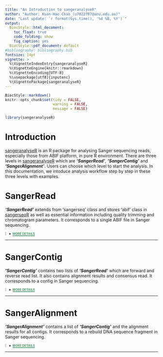 ```yaml
---
title: "An Introduction to sangeranalyseR"
author: "Author: Kuan-Hao Chao (u7022787@anu.edu.au)"
date: "Last update: `r format(Sys.time(), '%d %B, %Y')`"
output: 
  BiocStyle::html_document:
    toc_float: true
    code_folding: show
    fig_caption: yes
  BiocStyle::pdf_document: default
#bibliography: bibliography.bib
fontsize: 14pt
vignette: >
  %\VignetteIndexEntry{sangeranalyseR}
  %\VignetteEngine{knitr::rmarkdown}
  %\VignetteEncoding{UTF-8}
  %\usepackage[utf8]{inputenc}
  %\VignettePackage{sangeranalyseR}
---
```

```r
BiocStyle::markdown()
knitr::opts_chunk$set(tidy = FALSE,
                      warning = FALSE,
                      message = FALSE)
```

```r
library(sangeranalyseR)
```

# Introduction
[sangeranalyseR](https://github.com/roblanf/sangeranalyseR) is an R package for analysing Sanger sequencing reads, especially those from ABIF platform, in pure R environment. There are three levels in [sangeranalyseR](https://github.com/roblanf/sangeranalyseR) which are ***'SangerRead'***, ***'SangerContig'*** and ***'SangerAlignment'***. Users can choose which level to start the analysis. In this documentation, we intoduce analysis workflow step by step in these three levels with examples.

# **SangerRead**
***'SangerRead'*** extends from 'sangerseq' class and stores 'abif' class in [sangerseqR](https://bioconductor.org/packages/release/bioc/html/sangerseqR.html) as well as essential information including quality trimming and chromatogram parameters. It corresponds to a single ABIF file in Sanger sequencing. 

<details class="description"><summary data-open="CLOSE" data-close="MORE DETAILS"></summary>

<h2> 2.1 &nbsp;&nbsp;&nbsp;&nbsp; Create **SangerRead** Instance </h2>
First step is to create a ***'SangerRead'*** instance. Here, we find the the abosulte file path and assign it to `A_chloroticaFdReadFN`.
```r
inputFilesPath <- system.file("extdata/", package = "sangeranalyseR")

A_chloroticaFdReadFN <- file.path(inputFilesPath, 
                          "Allolobophora_chlorotica",
                          "RBNII396-13[C_LepFolF,C_LepFolR]_F_1.ab1")
```

Now we can create a **'SangerRead'** instance by running `SangerRead` constructor function. 
```r
singleRead <- SangerRead(readFeature   = "Forward Read",
                         readFileName  = A_chloroticaFdReadFN)
```

<h2> 2.2 &nbsp;&nbsp;&nbsp;&nbsp; Trimmed Read Visualization </h2>

Second step is to visualize the trimmed read. `qualityBasePlot` triggers a [plot_ly](https://plot.ly/r/) interactive plot for users to check the result of the trimmed read.

<div style="overflow: scroll;">
```r
qualityBasePlot(singleRead)
```
</div>

<h2> 2.3 &nbsp;&nbsp;&nbsp;&nbsp; Update Trimming Parameters </h2>
Third step is to change trimming parameters. `SangerRead` constructor function uses default trimming parameters. If users are not satisfied with the trimming result, they can run `updateQualityParam` function to change the trimming parameters inside the ***'SangerRead'*** instance.
```r
updateQualityParam(singleRead,
                   TrimmingMethod         = "M1",
                   M1TrimmingCutoff       = 0.0003,
                   M2CutoffQualityScore   = NULL,
                   M2SlidingWindowSize    = NULL)
```

<h2> 2.4 &nbsp;&nbsp;&nbsp;&nbsp; Write FASTA file </h2>
Fourth step is to export DNA sequence to FATA file. `writeFastaSR` let users to write read in ***'SangerRead'*** instance to file in FASTA format.
```r
writeFastaSR(singleRead)
```

<h2> 2.5 &nbsp;&nbsp;&nbsp;&nbsp; Generate Report </h2>
Fifth step is to create a static html report for ***'SangerRead'*** instance by running `generateReportSR` function
```r
generateReportSR(singleRead)
```

</details>

---


# **SangerContig**
***'SangerContig'*** contains two lists of ***'SangerRead'*** which are forward and reverse read list. It also contains alignment results and consensus read. It corresponds to a contig in Sanger sequencing.

<details class="description"> <summary data-open="CLOSE" data-close="MORE DETAILS"></summary>

<h2> 3.1 &nbsp;&nbsp;&nbsp;&nbsp;  Create **SangerContig** Instance </h2>
First step is to prepare all reads in the same directory and define the project parameters.  

* `inputFilesParentDir` is the directory storing all raw ABIF files. 
* `contigName` is the name of contigs. All targets share the same contig name.
* `suffixForwardRegExp` is the regular expression for forward read suffix.
* `suffixReverseRegExp` is the regular expression for reverse read suffix. 

```r
rawDataDir <- system.file("extdata", package = "sangeranalyseR")
inputFilesParentDir <- file.path(rawDataDir, "Allolobophora_chlorotica")
contigName <- "ACHLO006-09[LCO1490_t1,HCO2198_t1]"
suffixForwardRegExp <- "_[F]_[0-9]*.ab1"
suffixReverseRegExp <- "_[R]_[0-9]*.ab1"
```
After defining parameters, users can create ***'SangerContig'*** instance by running `SangerContig` constructor function.
```r
sangerContig <- SangerContig(parentDirectory      = inputFilesParentDir,
                             contigName           = contigName,
                             suffixForwardRegExp  = suffixForwardRegExp,
                             suffixReverseRegExp  = suffixReverseRegExp)
```

<h2> 3.2 &nbsp;&nbsp;&nbsp;&nbsp; Launch Shiny App </h2>
Second step is to trigger ***'SangerContig'*** Shiny app. In `SangerContig` constructor function, all forward and reverse reads in this contig share the same trimming parameter by default. It is inconvenient for users to check reads one by one through R command; therefore, we provide a local Shiny app to let users easily browse and change parameters in each read in the ***'SangerContig'*** instance.
```r
launchAppSC(sangerContig)
```

<h2> 3.3 &nbsp;&nbsp;&nbsp;&nbsp; Write FASTA file </h2>
Third step is to export DNA sequence to FATA file. After changing trimming parameters in each read, users can run `writeFastaSC` function to write results into text file in FASTA format.
```r
writeFastaSC(sangerContig)
```

<h2> 3.4 &nbsp;&nbsp;&nbsp;&nbsp; Generate Report </h2>
Fourth step is to create a report. Users can create a static html report for the ***'SangerContig'*** instance by running `generateReportSC` function.
```r
generateReportSC(sangerContig)
```

</details>

---

# **SangerAlignment**
***'SangerAlignment'*** contains a list of ***'SangerContig'*** and the alignment results for all contigs. It corresponds to a rebuild DNA sequence fragment in Sanger sequencing. 

<details class="description"> <summary data-open="CLOSE" data-close="MORE DETAILS"></summary>

<h2> 4.1 &nbsp;&nbsp;&nbsp;&nbsp; Create **SangerAlignment** Instance </h2>
First step is to prepare all reads in the same directory and define the project parameters.  

* `inputFilesParentDir` is the directory storing all raw ABIF files. 
* `suffixForwardRegExp` is the regular expression for forward read suffix.
* `suffixReverseRegExp` is the regular expression for reverse read suffix. 

```r
inputFilesParentDir <- system.file("extdata", package="sangeranalyseR")
suffixForwardRegExp <- "_[F]_[0-9]*.ab1"
suffixReverseRegExp <- "_[R]_[0-9]*.ab1"
```
Users can create ***'SangerAlignment'*** instance by running `SangerAlignment` constructor function.
```r
sangerAlignment <- 
        SangerAlignment(parentDirectory = inputFilesParentDir,
                        suffixForwardRegExp = suffixForwardRegExp,
                        suffixReverseRegExp = suffixReverseRegExp,)
```

<h2> 4.2 &nbsp;&nbsp;&nbsp;&nbsp; Launch Shiny App </h2>
Second step is to run `launchAppSA` to trigger the local ***'SangerAlignment'*** Shiny app. Users can easily browse all ***'SangerContig'*** instance in ***'SangerAlignment'*** and change ***'SangerRead'*** trimming parameters in each ***'SangerContig'*** instance.

```r
launchAppSA(sangerAlignment)
```

<h2> 4.3 &nbsp;&nbsp;&nbsp;&nbsp; Write FASTA file </h2>
Third step is to run `writeFastaSC` function to write results into text file in FASTA format.
```r
writeFastaSA(sangerAlignment)
```

<h2> 4.4 &nbsp;&nbsp;&nbsp;&nbsp; Generate Report </h2>
Fourth step is to create a report. Users can create a static html report for the ***'SangerAlignment'*** instance by running `generateReportSA` function.
```r
generateReportSA(sangerAlignment)
```

</details>

---


<style>
details.description[open] summary::after {
  content: attr(data-open);
  color: #d45050;
  border-bottom: 2px solid #d45050;
}

details.description:not([open]) summary::after {
  content: attr(data-close);
  color: #4c9c6b;
  border-bottom: 2px solid #4c9c6b;
}

.description {
border-left: 4px solid #d3d6db;
padding-left: 10px;
}
.description summary{
  font-weight: bold;
  font-size: 10px;
  color: #383838;
}
</style>
